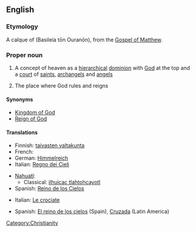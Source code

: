 ==English==
{{wikipedia|Kingdom of God|mul=Kingdom of Heaven (film)}}

===Etymology===
A calque of {{etyl|grc}} '''{{polytonic|[[Βασιλεία τῶν Οὐρανῶν]]}}''' (Basileia tōn Ouranōn), from the [[w:Gospel of Matthew|Gospel of Matthew]].

===Proper noun===
{{en-proper-noun|sg=[[kingdom|Kingdom]] of [[heaven|Heaven]]}}

# {{Christianity}} A concept of heaven as a [[hierarchical]] [[dominion]] with [[God]] at the top and a [[court]] of [[saint]]s, [[archangel]]s and [[angel]]s
# The place where God rules and reigns

====Synonyms====
* [[Kingdom of God]]
* [[Reign of God]]

====Translations====
{{trans-top|Christian concept}}
* Finnish: [[taivasten valtakunta]]
* French: {{t+|fr|Royaume des cieux}} {{m}}
* German: [[Himmelreich]] {{n}}
* Italian: [[Regno dei Cieli]]
{{trans-mid}}
* [[Nahuatl]]:
** Classical: [[ilhuicac tlahtohcayotl]]
* Spanish: [[Reino de los Cielos]]
{{trans-bottom}}

{{trans-top|film}}
* Italian: [[Le crociate]]
{{trans-mid}}
* Spanish: [[El reino de los cielos]] (Spain), [[Cruzada]] (Latin America)
{{trans-bottom}}

[[Category:Christianity]]